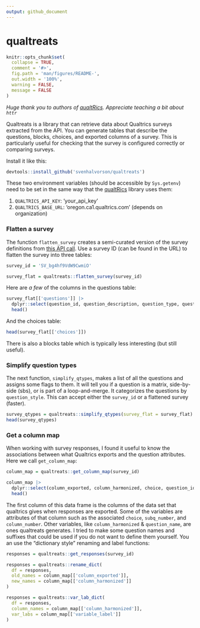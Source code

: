 ```yaml
---
output: github_document
---
```


# qualtreats

```r
knitr::opts_chunk$set(
  collapse = TRUE,
  comment = '#>',
  fig.path = 'man/figures/README-',
  out.width = '100%',
  warning = FALSE,
  message = FALSE
)
```

*Huge thank you to authors of [qualtRics](https://github.com/ropensci/qualtRics). Appreciate teaching a bit about `httr`*

Qualtreats is a library that can retrieve data about Qualtrics surveys
extracted from the API. You can generate tables that describe the questions,
blocks, choices, and exported columns of a survey. This is particularly useful
for checking that the survey is configured correctly or comparing surveys.

Install it like this:

```r
devtools::install_github('svenhalvorson/qualtreats')
```

These two environment variables (should be accessible by `Sys.getenv`) need
to be set in the same way that the [qualtRics](https://github.com/ropensci/qualtRics) library uses them:

1. `QUALTRICS_API_KEY`: 'your_api_key'
2. `QUALTRICS_BASE_URL`: 'oregon.ca1.qualtrics.com' (depends on organization)

### Flatten a survey  
The function `flatten_survey` creates a semi-curated version of the survey definitions from [this API call](https://api.qualtrics.com/9d0928392673d-get-survey). Use a survey ID (can be found in the URL) to flatten the survey into three tables:

```r
survey_id = 'SV_bg4hf9VdW9CwmiO'

survey_flat = qualtreats::flatten_survey(survey_id)
```

Here are *a few* of the columns in the questions table:

```r
survey_flat[['questions']] |> 
  dplyr::select(question_id, question_description, question_type, question_selector) |>
  head()

```

And the choices table:
```r
head(survey_flat[['choices']])
```

There is also a blocks table which is typically less interesting (but still useful).

### Simplify question types    
The next function, `simplify_qtypes`, makes a list of all the questions
and assigns some flags to them. It will tell you if a question is a matrix,
side-by-side (sbs), or is part of a loop-and-merge. It categorizes the questions 
by `question_style`. This can accept either the 
`survey_id` or a flattened survey (faster).

```r
survey_qtypes = qualtreats::simplify_qtypes(survey_flat = survey_flat)
head(survey_qtypes)
```

### Get a column map  
When working with survey responses, I found it useful to know the associations
between what Qualtrics exports and the question attributes. Here we call 
`get_column_map`:

```r
column_map = qualtreats::get_column_map(survey_id)

column_map |>
  dplyr::select(column_exported, column_harmonized, choice, question_id) |>
  head()
```

The first column of this data frame is the columns of the data
set that qualtrics gives when responses are exported. Some of the variables
are attributes of that column such as the associated `choice`, `subq_number`,
and `column_number`. Other variables, like `column_harmonized` & `question_name`, 
are ones qualtreats generates. I tried to make some question names and 
suffixes that could be used if you do not want to define them yourself.
You an use the "dictionary style" renaming and label functions:

```r
responses = qualtreats::get_responses(survey_id)

responses = qualtreats::rename_dict(
  df = responses,
  old_names = column_map[['column_exported']],
  new_names = column_map[['column_harmonized']]
)

responses = qualtreats::var_lab_dict(
  df = responses,
  column_names = column_map[['column_harmonized']],
  var_labs = column_map[['variable_label']]
)
```
